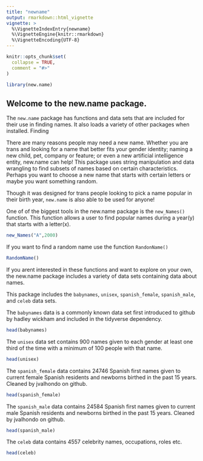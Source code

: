 ```yaml
---
title: "newname"
output: rmarkdown::html_vignette
vignette: >
  %\VignetteIndexEntry{newname}
  %\VignetteEngine{knitr::rmarkdown}
  %\VignetteEncoding{UTF-8}
---
```


```r
knitr::opts_chunk$set(
  collapse = TRUE,
  comment = "#>"
)
```

```r
library(new.name)
```

## Welcome to the new.name package.
The `new.name` package has functions and data sets that are included for their use in finding names. It also loads a variety of other packages when installed. Finding 

There are many reasons people may need a new name. Whether you are trans and looking for a name that better fits your gender identity; naming a new child, pet, company or feature; or even a new artificial intelligence entity, new.name can help! This package uses string manipulation and data wrangling to find subsets of names based on certain characteristics. 
Perhaps you want to choose a new name that starts with certain letters or maybe you want something random. 

Though it was designed for trans people looking to pick a name popular in their birth year, `new.name` is also able to be used for anyone!

One of of the biggest tools in the new.name package is the `new_Names()` function. This function allows a user to find popular names during a year(y) that starts with a letter(x).

```r
new_Names("A",2000)
```


If you want to find a random name use the function `RandonName()`

```r
RandomName()
```

If you arent interested in these functions and want to explore on your own, the new.name package includes a variety of data sets containing data about names. 

This package includes the `babynames`, `unisex`, `spanish_female`, `spanish_male`, and `celeb` data sets. 


The `babynames` data is a commonly known data set first introduced to github by hadley wickham and included in the tidyverse dependency. 

```r
head(babynames)
```

The `unisex` data set contains 900 names given to each gender at least one third of the time with a minimum of 100 people with that name.

```r
head(unisex)
```

The `spanish_female` data contains 24746 Spanish first names given to current female Spanish residents and newborns birthed in the past 15 years. Cleaned by jvalhondo on github.

```r
head(spanish_female)
```

The `spanish_male` data contains 24584 Spanish first names given to current male Spanish residents and newborns birthed in the past 15 years. Cleaned by jvalhondo on github.

```r
head(spanish_male)
```


The `celeb` data contains 4557 celebrity names, occupations, roles etc.

```r
head(celeb)
```

